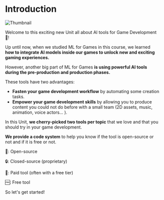 # Introduction

<img src="https://huggingface.co/datasets/huggingface-ml-4-games-course/course-images/resolve/main/en/unit2/thumbnail.jpg" alt="Thumbnail" />

Welcome to this exciting new Unit all about AI tools for Game Development 🧰!

Up until now, when we studied ML for Games in this course, we learned **how to integrate AI models inside our games to unlock new and exciting gaming experiences.**

However, another big part of ML for Games **is using powerful AI tools during the pre-production and production phases.**

These tools have two advantages:

- **Fasten your game development workflow** by automating some creation tasks.
- **Empower your game development skills** by allowing you to produce content you could not do before with a small team (2D assets, music, animation, voice actors... ).

In this Unit, **we cherry-picked two tools per topic** that we love and that you should try in your game development.

**We provide a code system** to help you know if the tool is open-source or not and if it is free or not.

🤗: Open-source

🔒: Closed-source (proprietary)

💸: Paid tool (often with a free tier)

🆓: Free tool

So let's get started!